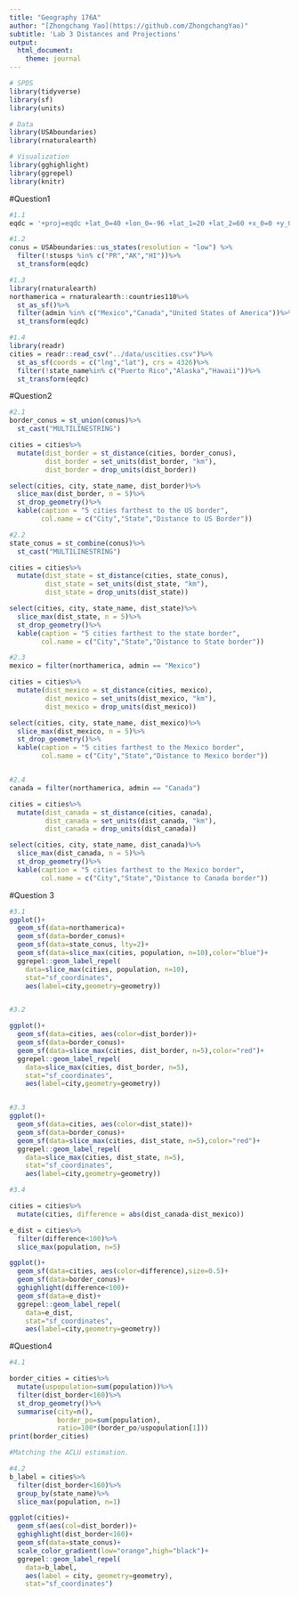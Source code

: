 ```yaml
---
title: "Geography 176A"
author: "[Zhongchang Yao](https://github.com/ZhongchangYao)"
subtitle: 'Lab 3 Distances and Projections'
output:
  html_document:
    theme: journal
---
```


```R
# SPDS
library(tidyverse)
library(sf)
library(units)

# Data
library(USAboundaries)
library(rnaturalearth)

# Visualization
library(gghighlight)
library(ggrepel)
library(knitr)
```

#Question1
```R
#1.1
eqdc = '+proj=eqdc +lat_0=40 +lon_0=-96 +lat_1=20 +lat_2=60 +x_0=0 +y_0=0 +datum=NAD83 +units=m +no_defs'

#1.2
conus = USAboundaries::us_states(resolution = "low") %>%
  filter(!stusps %in% c("PR","AK","HI"))%>%
  st_transform(eqdc)

#1.3
library(rnaturalearth)
northamerica = rnaturalearth::countries110%>%
  st_as_sf()%>%
  filter(admin %in% c("Mexico","Canada","United States of America"))%>%
  st_transform(eqdc)

#1.4
library(readr)
cities = readr::read_csv("../data/uscities.csv")%>%
  st_as_sf(coords = c("lng","lat"), crs = 4326)%>%
  filter(!state_name%in% c("Puerto Rico","Alaska","Hawaii"))%>%
  st_transform(eqdc)
```

#Question2
```r
#2.1
border_conus = st_union(conus)%>%
  st_cast("MULTILINESTRING")

cities = cities%>%
  mutate(dist_border = st_distance(cities, border_conus),
         dist_border = set_units(dist_border, "km"),
         dist_border = drop_units(dist_border))

select(cities, city, state_name, dist_border)%>%
  slice_max(dist_border, n = 5)%>%
  st_drop_geometry()%>%
  kable(caption = "5 cities farthest to the US border",
        col.name = c("City","State","Distance to US Border"))

#2.2
state_conus = st_combine(conus)%>%
  st_cast("MULTILINESTRING")

cities = cities%>%
  mutate(dist_state = st_distance(cities, state_conus),
         dist_state = set_units(dist_state, "km"),
         dist_state = drop_units(dist_state))

select(cities, city, state_name, dist_state)%>%
  slice_max(dist_state, n = 5)%>%
  st_drop_geometry()%>%
  kable(caption = "5 cities farthest to the state border",
        col.name = c("City","State","Distance to State border"))

#2.3
mexico = filter(northamerica, admin == "Mexico")

cities = cities%>%
  mutate(dist_mexico = st_distance(cities, mexico),
         dist_mexico = set_units(dist_mexico, "km"),
         dist_mexico = drop_units(dist_mexico))

select(cities, city, state_name, dist_mexico)%>%
  slice_max(dist_mexico, n = 5)%>%
  st_drop_geometry()%>%
  kable(caption = "5 cities farthest to the Mexico border",
        col.name = c("City","State","Distance to Mexico border"))


#2.4
canada = filter(northamerica, admin == "Canada")

cities = cities%>%
  mutate(dist_canada = st_distance(cities, canada),
         dist_canada = set_units(dist_canada, "km"),
         dist_canada = drop_units(dist_canada))

select(cities, city, state_name, dist_canada)%>%
  slice_max(dist_canada, n = 5)%>%
  st_drop_geometry()%>%
  kable(caption = "5 cities farthest to the Mexico border",
        col.name = c("City","State","Distance to Canada border"))
```


#Question 3
```R

#3.1
ggplot()+
  geom_sf(data=northamerica)+
  geom_sf(data=border_conus)+
  geom_sf(data=state_conus, lty=2)+
  geom_sf(data=slice_max(cities, population, n=10),color="blue")+
  ggrepel::geom_label_repel(
    data=slice_max(cities, population, n=10),
    stat="sf_coordinates",
    aes(label=city,geometry=geometry))


#3.2

ggplot()+
  geom_sf(data=cities, aes(color=dist_border))+
  geom_sf(data=border_conus)+
  geom_sf(data=slice_max(cities, dist_border, n=5),color="red")+
  ggrepel::geom_label_repel(
    data=slice_max(cities, dist_border, n=5),
    stat="sf_coordinates",
    aes(label=city,geometry=geometry))


#3.3
ggplot()+
  geom_sf(data=cities, aes(color=dist_state))+
  geom_sf(data=border_conus)+
  geom_sf(data=slice_max(cities, dist_state, n=5),color="red")+
  ggrepel::geom_label_repel(
    data=slice_max(cities, dist_state, n=5),
    stat="sf_coordinates",
    aes(label=city,geometry=geometry))

#3.4

cities = cities%>%
  mutate(cities, difference = abs(dist_canada-dist_mexico))

e_dist = cities%>%
  filter(difference<100)%>%
  slice_max(population, n=5)

ggplot()+
  geom_sf(data=cities, aes(color=difference),size=0.5)+
  geom_sf(data=border_conus)+
  gghighlight(difference<100)+
  geom_sf(data=e_dist)+
  ggrepel::geom_label_repel(
    data=e_dist,
    stat="sf_coordinates",
    aes(label=city,geometry=geometry))
```

#Question4
```R
#4.1

border_cities = cities%>%
  mutate(uspopulation=sum(population))%>%
  filter(dist_border<160)%>%
  st_drop_geometry()%>%
  summarise(city=n(),
            border_po=sum(population),
            ratio=100*(border_po/uspopulation[1]))
print(border_cities)

#Matching the ACLU estimation.

#4.2
b_label = cities%>%
  filter(dist_border<160)%>%
  group_by(state_name)%>%
  slice_max(population, n=1)

ggplot(cities)+
  geom_sf(aes(col=dist_border))+
  gghighlight(dist_border<160)+
  geom_sf(data=state_conus)+
  scale_color_gradient(low="orange",high="black")+
  ggrepel::geom_label_repel(
    data=b_label,
    aes(label = city, geometry=geometry),
    stat="sf_coordinates")



```





